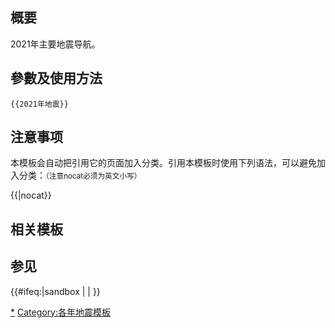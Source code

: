 <includeonly><!-- 在這裡加入模板的保護標識 --></includeonly><noinclude>{{Documentation subpage}}</noinclude>
<!-- 在本行下編輯模板說明 -->
== 概要 ==

2021年主要地震导航。

== 參數及使用方法 ==

<pre>{{2021年地震}}</pre>

== 注意事项 ==

本模板会自动把引用它的页面加入分类。引用本模板时使用下列语法，可以避免加入分类：<small>（注意nocat必须为英文小写）</small>
 
<nowiki>{{</nowiki>{{PAGENAME}}<nowiki>|nocat}}</nowiki>

== 相关模板 ==
{{Earthquakes by year templates}}

== 参见 ==
<includeonly>{{#ifeq:{{SUBPAGENAME}}|sandbox | |
<!-- 本行下加入模板的分類，跨維基連結加入Wikidata（參見[[Wikipedia:Wikidata]]） -->
[[Category:2021年地震|*]]
[[Category:各年地震模板]]
}}</includeonly>